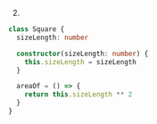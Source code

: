 2.
```ts
class Square {
  sizeLength: number

  constructor(sizeLength: number) {
    this.sizeLength = sizeLength
  }

  areaOf = () => {
    return this.sizeLength ** 2
  }
}
```
